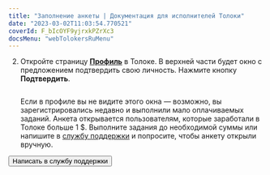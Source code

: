 ```yaml
---
title: "Заполнение анкеты | Документация для исполнителей Толоки"
date: "2023-03-02T11:03:54.770521"
coverId: F_bIcOYF9yjrxkPZrXc3
docsMenu: "webTolokersRuMenu"
---
```



<RuSendRequestContent1/>

2. Откройте страницу [**Профиль**](https://toloka.yandex.ru/profile) в Толоке. В верхней части будет окно с предложением подтвердить свою личность. Нажмите кнопку **Подтвердить**.

    <Image width="700px" withBackground imageId="c5225fcc353ccf43b44b553364d88786" alt="" />

    Если в профиле вы не видите этого окна — возможно, вы зарегистрировались недавно и выполнили мало оплачиваемых заданий. Анкета открывается пользователям, которые заработали в Толоке больше 1&nbsp;$. Выполните задания до необходимой суммы или напишите в [службу поддержки](../../troubleshooting/support/?form-source=self-employed-send-request) и попросите, чтобы анкету открыли вручную.

<RuSendRequestContent2/>

<Button themeColor="light" view="default" size="l" type="link" url="../../troubleshooting/support/?form-source=self-employed-send-request">Написать в службу поддержки</Button>
